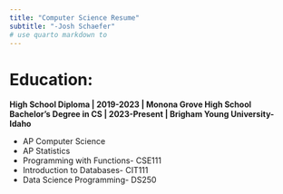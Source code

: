 ```yaml
---
title: "Computer Science Resume"
subtitle: "-Josh Schaefer"
# use quarto markdown to 
---
```


# Education:
**High School Diploma | 2019-2023 | Monona Grove High School**  
**Bachelor's Degree in CS | 2023-Present | Brigham Young University-Idaho**

- AP Computer Science
- AP Statistics
- Programming with Functions- CSE111
- Introduction to Databases- CIT111
- Data Science Programming- DS250


